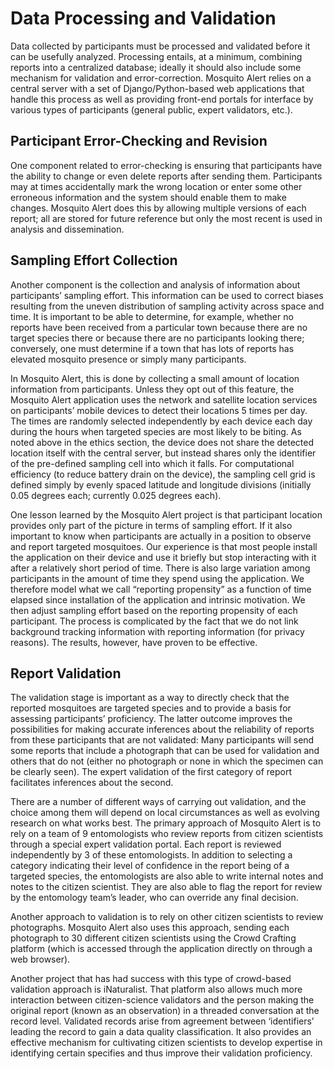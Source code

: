 # Data Processing and Validation

Data collected by participants must be processed and validated before it can be usefully analyzed. Processing entails, at a minimum, combining reports into a centralized database; ideally it should also include some mechanism for validation and error-correction. Mosquito Alert relies on a central server with a set of Django/Python-based web applications that handle this process as well as providing front-end portals for interface by various types of participants (general public, expert validators, etc.).

## Participant Error-Checking and Revision

One component related to error-checking is ensuring that participants have the ability to change or even delete reports after sending them. Participants may at times accidentally mark the wrong location or enter some other erroneous information and the system should enable them to make changes. Mosquito Alert does this by allowing multiple versions of each report; all are stored for future reference but only the most recent is used in analysis and dissemination.

## Sampling Effort Collection

Another component is the collection and analysis of information about participants’ sampling effort. This information can be used to correct biases resulting from the uneven distribution of sampling activity across space and time. It is important to be able to determine, for example, whether no reports have been received from a particular town because there are no target species there or because there are no participants looking there; conversely, one must determine if a town that has lots of reports has elevated mosquito presence or simply many participants. 

In Mosquito Alert, this is done by collecting a small amount of location information from participants. Unless they opt out of this feature, the Mosquito Alert application uses the network and satellite location services on participants’ mobile devices to detect their locations 5 times per day. The  times are randomly selected independently by each device each day during the hours when targeted species are most likely to be biting. As noted above in the ethics section, the device does not share the detected location itself with the central server, but instead shares only the identifier of the pre-defined sampling cell into which it falls. For computational efficiency (to reduce battery drain on the device), the sampling cell grid is defined simply by evenly spaced latitude and longitude divisions (initially 0.05 degrees each; currently 0.025 degrees each).

One lesson learned by the Mosquito Alert project is that participant location provides only part of the picture in terms of sampling effort. If it also important to know when participants are actually in a position to observe and report targeted mosquitoes. Our experience is that most people install the application on their device and use it briefly but stop interacting with it after a relatively short period of time. There is also large variation among participants in the amount of time they spend using the application. We therefore model what we call “reporting propensity” as a function of time elapsed since installation of the application and intrinsic motivation. We then adjust sampling effort based on the reporting propensity of each participant. The process is complicated by the fact that we do not link background tracking information with reporting information (for privacy reasons). The results, however, have proven to be effective.

## Report Validation

The validation stage is important as a way to directly check that the reported mosquitoes are targeted species and to provide a basis for assessing participants’ proficiency. The latter outcome improves the possibilities for making accurate inferences about the reliability of reports from these participants that are not validated: Many participants will send some reports that include a photograph that can be used for validation and others that do not (either no photograph or none in which the specimen can be clearly seen). The expert validation of the first category of report facilitates inferences about the second.

There are a number of different ways of carrying out validation, and the choice among them will depend on local circumstances as well as evolving research on what works best. The primary approach of Mosquito Alert is to rely on a team of 9 entomologists who review reports from citizen scientists through a special expert validation portal. Each report is reviewed independently by 3 of these entomologists. In addition to selecting a category indicating their level of confidence in the report being of a targeted species, the entomologists are also able to write internal notes and notes to the citizen scientist. They are also able to flag the report for review by the entomology team’s leader, who can override any final decision.

Another approach to validation is to rely on other citizen scientists to review photographs. Mosquito Alert also uses this approach, sending each photograph to 30 different citizen scientists using the Crowd Crafting platform (which is accessed through the application directly on through a web browser). 

Another project that has had success with this type of crowd-based validation approach is iNaturalist. That platform also allows much more interaction between citizen-science validators and the person making the original report (known as an observation) in a threaded conversation at the record level. Validated records arise from agreement between ‘identifiers’ leading the record to gain a data quality classification. It also provides an effective mechanism for cultivating citizen scientists to develop expertise in identifying certain specifies and thus improve their validation proficiency.

